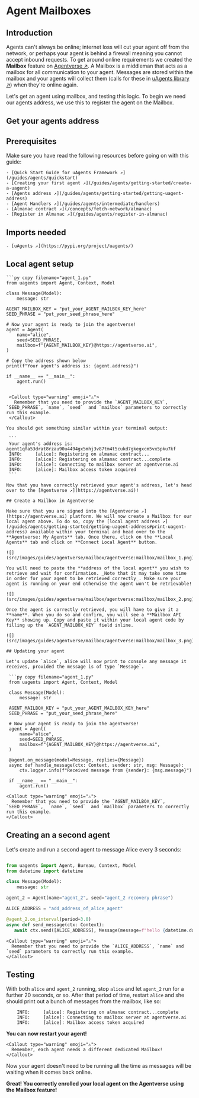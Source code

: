 
# Agent Mailboxes

## Introduction
Agents can't always be online; internet loss will cut your agent off from the network, or perhaps your agent is
behind a firewall meaning you cannot accept inbound requests. To get around online requirements we created
the
**Mailbox** feature on [Agentverse ↗️](https://agentverse.ai). A Mailbox is a
middleman that acts as a mailbox for all communication to your agent. Messages are stored within the mailbox and your
agents will collect them (calls for these in [uAgents library ↗️](https://github.com/fetchai/uAgents/blob/55fd0f1bd14d4d5fdaaa3dae82e4d6c6c5b9a3cd/python/src/uagents/mailbox.py#L65)) when they're online
again.

Let's get an agent using mailbox, and testing this logic. To begin we need our agents address, we use this to
register the agent on the Mailbox.

## Get your agents address

## Prerequisites

Make sure you have read the following resources before going on with this guide:

    - [Quick Start Guide for uAgents Framework ↗️](/guides/agents/quickstart)
    - [Creating your first agent ↗️](/guides/agents/getting-started/create-a-uagent)
    - [Agents address ↗️](/guides/agents/getting-started/getting-uagent-address)
    - [Agent Handlers ↗️](/guides/agents/intermediate/handlers)
    - [Almanac contract ↗️](/concepts/fetch-network/almanac)
    - [Register in Almanac ↗️](/guides/agents/register-in-almanac)

## Imports needed

    - [uAgents ↗️](https://pypi.org/project/uagents/)

## Local agent setup

    ```py copy filename="agent_1.py"
    from uagents import Agent, Context, Model

    class Message(Model):
        message: str

    AGENT_MAILBOX_KEY = "put_your_AGENT_MAILBOX_KEY_here"
    SEED_PHRASE = "put_your_seed_phrase_here"

    # Now your agent is ready to join the agentverse!
    agent = Agent(
        name="alice",
        seed=SEED_PHRASE,
        mailbox=f"{AGENT_MAILBOX_KEY}@https://agentverse.ai",
    )

    # Copy the address shown below
    print(f"Your agent's address is: {agent.address}")

    if __name__ == "__main__":
        agent.run()
   ```

    <Callout type="warning" emoji="⚠️">
      Remember that you need to provide the `AGENT_MAILBOX_KEY`, `SEED_PHRASE`, `name`, `seed`  and `mailbox` parameters to correctly run this example.
    </Callout>

You should get something similar within your terminal output:

    ```
    Your agent's address is: agent1qfa53drat8rzau90u4494gx5mhj3v87tm4t5cukd7gkegxcm5vx5pku7kf
    INFO:     [alice]: Registering on almanac contract...
    INFO:     [alice]: Registering on almanac contract...complete
    INFO:     [alice]: Connecting to mailbox server at agentverse.ai
    INFO:     [alice]: Mailbox access token acquired
    ```

Now that you have correctly retrieved your agent's address, let's head over to the [Agentverse ↗️](https://agentverse.ai)!

## Create a Mailbox in Agentverse

Make sure that you are signed into the [Agentverse ↗️](https://agentverse.ai) platform. We will now create a Mailbox for our local agent above. To do so, copy the [local agent address ↗️](/guides/agents/getting-started/getting-uagent-address#print-uagent-address) available within your terminal and head over to the **Agentverse: My Agents** tab. Once there, click on the **Local Agents** tab and click on **Connect Local Agent** button.

![](src/images/guides/agentverse/mailbox/agentverse:mailbox/mailbox_1.png)

You will need to paste the **address of the local agent** you wish to retrieve and wait for confirmation. _Note that it may take some time in order for your agent to be retrieved correctly_. Make sure your agent is running on your end otherwise the agent won't be retrievable!

![](src/images/guides/agentverse/mailbox/agentverse:mailbox/mailbox_2.png)

Once the agent is correctly retrieved, you will have to give it a **name**. When you do so and confirm, you will see a **Mailbox API Key** showing up. Copy and paste it within your local agent code by filling up the `AGENT_MAILBOX_KEY` field inline.

![](src/images/guides/agentverse/mailbox/agentverse:mailbox/mailbox_3.png)

## Updating your agent

Let's update `alice`, alice will now print to console any message it receives, provided the message is of type `Message`.

    ```py copy filename="agent_1.py"
    from uagents import Agent, Context, Model

    class Message(Model):
        message: str

    AGENT_MAILBOX_KEY = "put_your_AGENT_MAILBOX_KEY_here"
    SEED_PHRASE = "put_your_seed_phrase_here"

    # Now your agent is ready to join the agentverse!
    agent = Agent(
        name="alice",
        seed=SEED_PHRASE,
        mailbox=f"{AGENT_MAILBOX_KEY}@https://agentverse.ai",
    )

    @agent.on_message(model=Message, replies={Message})
    async def handle_message(ctx: Context, sender: str, msg: Message):
        ctx.logger.info(f"Received message from {sender}: {msg.message}")

    if __name__ == "__main__":
        agent.run()
   ```

    <Callout type="warning" emoji="⚠️">
      Remember that you need to provide the `AGENT_MAILBOX_KEY`, `SEED_PHRASE`,  `name`, `seed`  and `mailbox` parameters to correctly run this example.
    </Callout>

## Creating an a second agent

Let's create and run a second agent to message Alice every 3 seconds:

``` python copy

from uagents import Agent, Bureau, Context, Model
from datetime import datetime

class Message(Model):
    message: str

agent_2 = Agent(name="agent_2", seed="agent_2 recovery phrase")

ALICE_ADDRESS = "add_address_of_alice_agent"

@agent_2.on_interval(period=3.0)
async def send_message(ctx: Context):
   await ctx.send([ALICE_ADDRESS], Message(message=f"hello {datetime.datetime.now()}"))

```

    <Callout type="warning" emoji="⚠️">
      Remember that you need to provide the `ALICE_ADDRESS`, `name` and `seed` parameters to correctly run this example.
    </Callout>


## Testing

With both `alice` and `agent_2` running, stop `alice` and let `agent_2` run for a further 20 seconds, or so. After
that period of time, restart `alice` and she should print out a bunch of messages from the mailbox, like so:

```
    INFO:     [alice]: Registering on almanac contract...complete
    INFO:     [alice]: Connecting to mailbox server at agentverse.ai
    INFO:     [alice]: Mailbox access token acquired
```


 **You can now restart your agent!**

    <Callout type="warning" emoji="⚠️">
      Remember, each agent needs a different dedicated Mailbox!
    </Callout>

Now your agent doesn't need to be running all the time as messages will be waiting when it comes back online.

**Great! You correctly enrolled your local agent on the Agentverse using the Mailbox feature!**